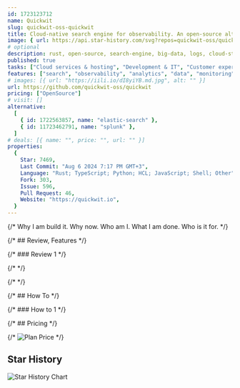 ```yaml
---
id: 1723123712
name: Quickwit
slug: quickwit-oss-quickwit
title: Cloud-native search engine for observability. An open-source alternative to Datadog, Elasticsearch, Loki, and Tempo.
image: { url: https://api.star-history.com/svg?repos=quickwit-oss/quickwit }
# optional
description: rust, open-source, search-engine, big-data, logs, cloud-storage, cloud-native, log-management, distributed-tracing, tantivy,  ,
published: true
tasks: ["Cloud services & hosting", "Development & IT", "Customer experience"]
features: ["search", "observability", "analytics", "data", "monitoring"]
# images: [{ url: "https://iili.io/dI8yiYB.md.jpg", alt: "" }]
url: https://github.com/quickwit-oss/quickwit
pricing: ["OpenSource"]
# visit: []
alternative:
  [
    { id: 1722563857, name: "elastic-search" },
    { id: 11723462791, name: "splunk" },
  ]
# deals: [{ name: "", price: "", url: "" }]
properties:
  {
    Star: 7469,
    Last Commit: "Aug 6 2024 7:17 PM GMT+3",
    Language: "Rust; TypeScript; Python; HCL; JavaScript; Shell; Other",
    Fork: 303,
    Issue: 596,
    Pull Request: 46,
    Website: "https://quickwit.io",
  }
---
```


{/* Why I am build it. Why now. Who am I. What I am done. Who is it for. */}

{/* ## Review, Features */}

{/* ### Review 1 */}

{/* <DetailYoutube videoId="" startTime={0} /> */}

{/* <Twitters ids=[] /> */}

{/* ## How To */}

{/* ### How to 1 */}

{/* ## Pricing */}

{/* <Img src="" alt="Plan Price" /> */}

## Star History

![Star History Chart](https://api.star-history.com/svg?repos=quickwit-oss/quickwit)
